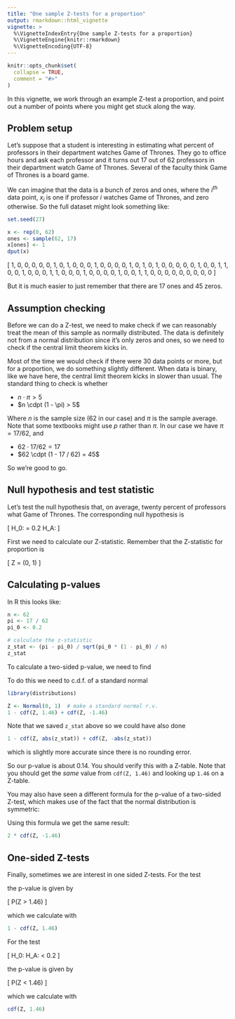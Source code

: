 ```yaml
---
title: "One sample Z-tests for a proportion"
output: rmarkdown::html_vignette
vignette: >
  %\VignetteIndexEntry{One sample Z-tests for a proportion}
  %\VignetteEngine{knitr::rmarkdown}
  %\VignetteEncoding{UTF-8}
---
```


```r
knitr::opts_chunk$set(
  collapse = TRUE,
  comment = "#>"
)
```

In this vignette, we work through an example Z-test a proportion, and point out a number of points where you might get stuck along the way.

## Problem setup

Let's suppose that a student is interesting in estimating what percent of professors in their department watches Game of Thrones. They go to office hours and ask each professor and it turns out 17 out of 62 professors in their department watch Game of Thrones. Several of the faculty think Game of Thrones is a board game.

We can imagine that the data is a bunch of zeros and ones, where the $i^{th}$ data point, $x_i$ is one if professor $i$ watches Game of Thrones, and zero otherwise. So the full dataset might look something like:

```r
set.seed(27)

x <- rep(0, 62)
ones <- sample(62, 17)
x[ones] <- 1
dput(x)
```


\[
  1, 0, 0, 0, 0, 0, 1, 0, 1, 0, 0, 0, 1, 0, 0, 0, 0, 1, 0, 1, 
  0, 1, 0, 0, 0, 0, 0, 1, 0, 0, 1, 1, 0, 0, 1, 0, 0, 0, 1, 1, 0, 
  0, 0, 1, 0, 0, 0, 0, 1, 0, 0, 1, 1, 0, 0, 0, 0, 0, 0, 0, 0, 0
\]

But it is much easier to just remember that there are 17 ones and 45 zeros.

## Assumption checking

Before we can do a Z-test, we need to make check if we can reasonably
treat the mean of this sample as normally distributed. The data is definitely not from a normal distribution since it's only zeros and ones, so we need to check if the central limit theorem kicks in.

Most of the time we would check if there were 30 data points or more, but for a proportion, we do something slightly different. When data is binary, like we have here, the central limit theorem kicks in slower than usual. The standard thing to check is whether

- $n \cdot \pi > 5$
- $n \cdpt (1 - \pi) > 5$

Where $n$ is the sample size (62 in our case) and $\pi$ is the sample average. Note that some textbooks might use $p$ rather than $\pi$. In our case we have $\pi = 17 / 62$, and

- $62 \cdot 17 / 62 = 17$
- $62 \cdpt (1 - 17 / 62) = 45$

So we're good to go.

## Null hypothesis and test statistic

Let's test the null hypothesis that, on average, twenty percent of professors what Game of Thrones. The corresponding null hypothesis is

\[
  H_0: \pi = 0.2 \qquad H_A: \pi \neq 0.2
\]

First we need to calculate our Z-statistic. Remember that the Z-statistic for proportion is

\[
  Z = \frac{\pi - \pi_0}{\sqrt{\frac{\pi_0 (1 - \pi_0)}{n}}} \sim
    \mathrm{Normal}(0, 1)
\]

## Calculating p-values

In R this looks like:

```r
n <- 62
pi <- 17 / 62
pi_0 <- 0.2

# calculate the z-statistic
z_stat <- (pi - pi_0) / sqrt(pi_0 * (1 - pi_0) / n)
z_stat
```

To calculate a two-sided p-value, we need to find

\begin{align}
  P(|Z| \ge |1.46|)
  &= P(Z \ge 1.46) + P(Z \le -1.46) \\
  &= 1 - P(Z \le 1.46) + P(Z \le -1.46) \\
  &= 1 - \Phi(1.46) + \Phi(-1.46)
\end{align}

To do this we need to c.d.f. of a standard normal

```r
library(distributions)

Z <- Normal(0, 1)  # make a standard normal r.v.
1 - cdf(Z, 1.46) + cdf(Z, -1.46)
```

Note that we saved `z_stat` above so we could have also done

```r
1 - cdf(Z, abs(z_stat)) + cdf(Z, -abs(z_stat))
```

which is slightly more accurate since there is no rounding error.

So our p-value is about 0.14. You should verify this with a Z-table.
Note that you should get the *same* value from `cdf(Z, 1.46)` and looking
up `1.46` on a Z-table.

You may also have seen a different formula for the p-value of a two-sided
Z-test, which makes use of the fact that the normal distribution is
symmetric:

\begin{align}
  P(|Z| \ge |1.46|)
  &= 2 \cdot P(Z \le -|1.46|)
  &= 2 \cdot \Phi(-1.46)
\end{align}

Using this formula we get the same result:

```r
2 * cdf(Z, -1.46)
```

## One-sided Z-tests

Finally, sometimes we are interest in one sided Z-tests. For the test

\begin{align}
  H_0: \pi \le 0.2 \qquad H_A: \pi > 0.2
\end{align}

the p-value is given by

\[
  P(Z > 1.46)
\]

which we calculate with

```r
1 - cdf(Z, 1.46)
```

For the test

\[
  H_0: \pi \ge 0.2 \qquad H_A: \pi < 0.2
\]

the p-value is given by

\[
  P(Z < 1.46)
\]

which we calculate with

```r
cdf(Z, 1.46)
```
